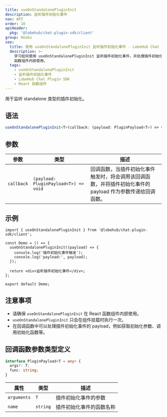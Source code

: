 ```yaml
---
title: useOnStandalonePluginInit
description: 监听插件初始化事件
nav: API
order: 10
apiHeader:
  pkg: '@lobehub/chat-plugin-sdk/client'
group: Hooks
seo:
  title: 使用 useOnStandalonePluginInit 监听插件初始化事件 - LobeHub Chat Plugin SDK
  description: >-
    学习如何使用 useOnStandalonePluginInit 监听插件初始化事件，并处理插件初始化事件的 payload，确保在 React
    函数组件内部使用。
  tags:
    - useOnStandalonePluginInit
    - 监听插件初始化事件
    - LobeHub Chat Plugin SDK
    - React 函数组件
---
```


用于监听 standalone 类型的插件初始化。

## 语法

```ts
useOnStandalonePluginInit<T>(callback: (payload: PluginPayload<T>) => void): void;
```

## 参数

| 参数       | 类型                                  | 描述                                                                                                        |
| ---------- | ------------------------------------- | ----------------------------------------------------------------------------------------------------------- |
| `callback` | `(payload: PluginPayload<T>) => void` | 回调函数，当插件初始化事件触发时，将会调用该回调函数，并将插件初始化事件的 payload 作为参数传递给回调函数。 |

## 示例

```tsx | pure
import { useOnStandalonePluginInit } from '@lobehub/chat-plugin-sdk/client';

const Demo = () => {
  useOnStandalonePluginInit((payload) => {
    console.log('插件初始化事件触发');
    console.log('payload:', payload);
  });

  return <div>监听插件初始化事件</div>;
};

export default Demo;
```

## 注意事项

- 请确保 `useOnStandalonePluginInit` 在 React 函数组件内部使用。
- `useOnStandalonePluginInit` 只会在组件挂载时执行一次。
- 在回调函数中可以处理插件初始化事件的 payload，例如获取初始化参数、调用初始化函数等。

## 回调函数参数类型定义

```ts
interface PluginPayload<T = any> {
  args?: T;
  func: string;
}
```

| 属性        | 类型     | 描述                     |
| ----------- | -------- | ------------------------ |
| `arguments` | `T`      | 插件初始化事件的参数     |
| `name`      | `string` | 插件初始化事件的函数名称 |
